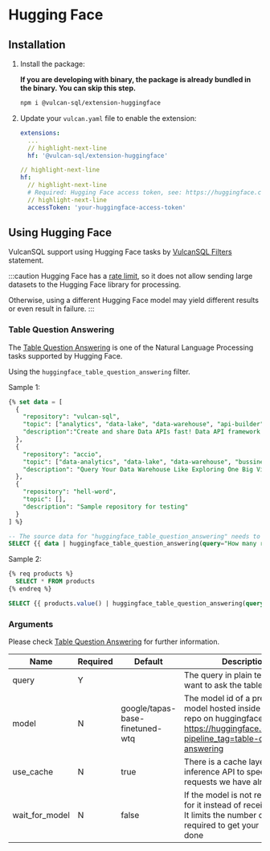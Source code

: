 # Hugging Face

## Installation

1. Install the package:

   **If you are developing with binary, the package is already bundled in the binary. You can skip this step.**

   ```bash
   npm i @vulcan-sql/extension-huggingface
   ```

2. Update your `vulcan.yaml` file to enable the extension:

   ```yaml
   extensions:
     ...
     // highlight-next-line
     hf: '@vulcan-sql/extension-huggingface'

   // highlight-next-line
   hf:
     // highlight-next-line
     # Required: Hugging Face access token, see: https://huggingface.co/docs/hub/security-tokens
     // highlight-next-line
     accessToken: 'your-huggingface-access-token'
   ```

## Using Hugging Face

VulcanSQL support using Hugging Face tasks by [VulcanSQL Filters](https://vulcansql.com/docs/develop/advance#filters) statement.

:::caution
Hugging Face has a [rate limit](https://huggingface.co/docs/api-inference/faq#rate-limits), so it does not allow sending large datasets to the Hugging Face library for processing.

Otherwise, using a different Hugging Face model may yield different results or even result in failure.
:::

### Table Question Answering

The [Table Question Answering](https://huggingface.co/docs/api-inference/detailed_parameters#table-question-answering-task) is one of the Natural Language Processing tasks supported by Hugging Face.

Using the `huggingface_table_question_answering` filter.

Sample 1:

```sql
{% set data = [
  {
    "repository": "vulcan-sql",
    "topic": ["analytics", "data-lake", "data-warehouse", "api-builder"],
    "description":"Create and share Data APIs fast! Data API framework for DuckDB, ClickHouse, Snowflake, BigQuery, PostgreSQL"
  },
  {
    "repository": "accio",
    "topic": ["data-analytics", "data-lake", "data-warehouse", "bussiness-intelligence"],
    "description": "Query Your Data Warehouse Like Exploring One Big View."
  },
  {
    "repository": "hell-word",
    "topic": [],
    "description": "Sample repository for testing"
  }
] %}

-- The source data for "huggingface_table_question_answering" needs to be an array of objects.
SELECT {{ data | huggingface_table_question_answering(query="How many repositories related to data-lake topic?") }}
```

Sample 2:

```sql
{% req products %}
  SELECT * FROM products
{% endreq %}

SELECT {{ products.value() | huggingface_table_question_answering(query="How many products related to 3C type?", model="microsoft/tapex-base-finetuned-wtq", wait_for_model=true, use_cache=true) }}
```

### Arguments

Please check [Table Question Answering](https://huggingface.co/docs/api-inference/detailed_parameters#table-question-answering-task) for further information.

| Name           | Required | Default                         | Description                                                                                                                                               |
| -------------- | -------- | ------------------------------- | --------------------------------------------------------------------------------------------------------------------------------------------------------- |
| query          | Y        |                                 | The query in plain text that you want to ask the table.                                                                                                   |
| model          | N        | google/tapas-base-finetuned-wtq | The model id of a pretrained model hosted inside a model repo on huggingface.co. See: https://huggingface.co/models?pipeline_tag=table-question-answering |
| use_cache      | N        | true                            | There is a cache layer on the inference API to speedup requests we have already seen                                                                      |
| wait_for_model | N        | false                           | If the model is not ready, wait for it instead of receiving 503. It limits the number of requests required to get your inference done                     |
